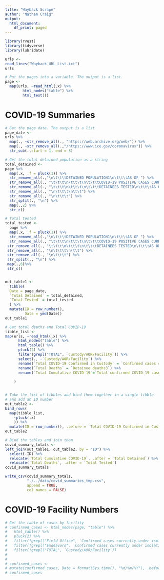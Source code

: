 ```yaml
---
title: "Wayback Scrape"
author: "Nathan Craig"
output:
  html_document:
    df_print: paged
---
```


```r
library(rvest)
library(tidyverse)
library(lubridate)
```

```r
urls <- 
read_lines("Wayback_URL_List.txt")
urls
```

```r
# Put the pages into a variable. The output is a list.
page <- 
  map(urls, ~read_html(.x) %>% 
        html_nodes("table") %>% 
        html_text())

```

# COVID-19 Summaries

```r
# Get the page date. The output is a list
page_date <- 
urls %>% 
  map(., ~str_remove_all(., "https://web.archive.org/web/")) %>% 
  map(., ~str_remove_all(.,"/https://www.ice.gov/coronavirus")) %>% 
  str_sub(.,start = 1, end = 8)
```


```r
# Get the total detained population as a string
total_detained <- 
page %>% 
  map(.x, .f = pluck(1)) %>% 
  str_remove_all(.,"\n\t\t\tDETAINED POPULATION1\n\t\t\tAS OF ") %>% 
  str_remove_all(., "\t\t\t\n\t\t\t\n\t\t\tCOVID-19 POSITIVE CASES CURRENTLY IN CUSTODY2\n\t\t\tUNDER ISOLATION OR MONITORING AS OF ") %>% 
  str_remove_all(., "\t\t\t\n\t\t\t\n\t\t\tDETAINEES TESTED\n\t\t\tAS OF ") %>% 
  str_remove_all(., "\n\t\t\t\n\t\t") %>% 
  str_remove_all(., "\n\t\t\t") %>% 
  str_split(., "\n") %>% 
  map(.,2) %>% 
  str_c()

# Total tested
total_tested <-
  page %>% 
  map(.x, .f = pluck(1)) %>% 
  str_remove_all(.,"\n\t\t\tDETAINED POPULATION1\n\t\t\tAS OF ") %>% 
  str_remove_all(., "\t\t\t\n\t\t\t\n\t\t\tCOVID-19 POSITIVE CASES CURRENTLY IN CUSTODY2\n\t\t\tUNDER ISOLATION OR MONITORING AS OF ") %>% 
 str_remove_all(., "\t\t\t\n\t\t\t\n\t\t\tDETAINEES TESTED\n\t\t\tAS OF ") %>% 
 str_remove_all(., "\n\t\t\t\n\t\t") %>% 
 str_remove_all(., "\n\t\t\t") %>% 
 str_split(., "\n") %>%
 map(.,6)%>% 
 str_c()


out_table1 <- 
  tibble(
  Date = page_date,
  `Total Detained` = total_detained,
  `Total Tested` = total_tested
  ) %>% 
  mutate(ID = row_number(),
         Date = ymd(Date))
out_table1
```


```r
# Get total deaths and Total COVID-19
tibble_list <- 
map(urls, ~read_html(.x) %>% 
      html_nodes("table") %>% 
      html_table() %>% 
      pluck(2) %>% 
      filter(grepl("TOTAL", `Custody/AOR/Facility`)) %>% 
      select(., -`Custody/AOR/Facility`) %>% 
      rename(`Total COVID-19 Confirmed in Custody` = `Confirmed cases currently under isolation or monitoring`) %>% 
      rename(`Total Deaths` = `Detainee deaths3`) %>% 
      rename(`Total Cumulative COVID-19`=`Total confirmed COVID-19 cases4`)
    
    )


# Take the list of tibbles and bind them together in a single tibble
# and add an ID number
out_table2 <- 
bind_rows(
  map(tibble_list,
    ~pluck(.x)
    )) %>% 
  mutate(ID = row_number(), .before = `Total COVID-19 Confirmed in Custody`)
out_table2
```


```r
# Bind the tables and join them
covid_summary_totals <- 
left_join(out_table1, out_table2, by = "ID") %>% 
  select(-ID) %>% 
  relocate(`Total Cumulative COVID-19`, .after = `Total Detained`) %>% 
  relocate(`Total Deaths`, .after = `Total Tested`)
covid_summary_totals
```

```r
write_csv(covid_summary_totals,
          "./../data/covid_summaries_tmp.csv",
          append = TRUE,
          col_names = FALSE)
```


# COVID-19 Facility Numbers

```r
# Get the table of cases by facility
# confirmed_cases <- html_nodes(page, "table") %>% 
#   html_table() %>% 
#   pluck(2) %>% 
#   filter(!grepl("Field Office", `Confirmed cases currently under isolation or monitoring`)) %>% 
#   filter(!grepl("Endeavors", `Confirmed cases currently under isolation or monitoring`)) %>% 
#   filter(!grepl("TOTAL", `Custody/AOR/Facility`))
# 
# 
# confirmed_cases <- 
# mutate(confirmed_cases, Date = format(Sys.time(), "%d/%m/%Y"), .before = `Custody/AOR/Facility`)
# confirmed_cases
```


